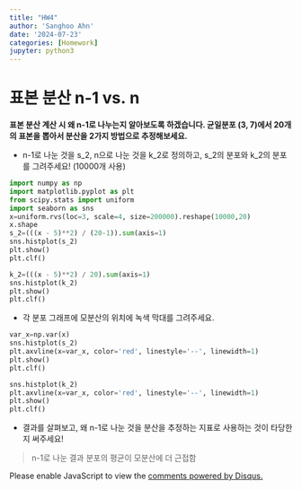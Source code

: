 ```yaml
---
title: "HW4"
author: 'Sanghoo Ahn'
date: '2024-07-23'
categories: [Homework]
jupyter: python3
---
```

# 표본 분산 n-1 vs. n

**표본 분산 계산 시 왜 n-1로 나누는지 알아보도록 하겠습니다. 균일분포 (3, 7)에서 20개의 표본을 뽑아서 분산을 2가지 방법으로 추정해보세요.**

- n-1로 나눈 것을 s_2, n으로 나눈 것을 k_2로 정의하고, s_2의 분포와 k_2의 분포를 그려주세요! (10000개 사용)
```python
import numpy as np
import matplotlib.pyplot as plt
from scipy.stats import uniform
import seaborn as sns
x=uniform.rvs(loc=3, scale=4, size=200000).reshape(10000,20)
x.shape
s_2=(((x - 5)**2) / (20-1)).sum(axis=1)
sns.histplot(s_2)
plt.show()
plt.clf()

```
```python
k_2=(((x - 5)**2) / 20).sum(axis=1)
sns.histplot(k_2)
plt.show()
plt.clf()
```


- 각 분포 그래프에 모분산의 위치에 녹색 막대를 그려주세요.
```python
var_x=np.var(x)
sns.histplot(s_2)
plt.axvline(x=var_x, color='red', linestyle='--', linewidth=1)
plt.show()
plt.clf()
```
```python
sns.histplot(k_2)
plt.axvline(x=var_x, color='red', linestyle='--', linewidth=1)
plt.show()
plt.clf()
```

- 결과를 살펴보고, 왜 n-1로 나눈 것을 분산을 추정하는 지표로 사용하는 것이 타당한지 써주세요!

> n-1로 나눈 결과 분포의 평균이 모분산에 더 근접함

  
<div id="disqus_thread"></div>
<script>
var disqus_config = function () {
    this.page.url = window.location.href;  // 현재 페이지 URL
    this.page.identifier = window.location.pathname; // 페이지 고유 식별자
};

(function() { // DON'T EDIT BELOW THIS LINE
    var d = document, s = d.createElement('script');
    s.src = 'https://sanghoohoo.disqus.com/embed.js';
    s.setAttribute('data-timestamp', +new Date());
    (d.head || d.body).appendChild(s);
})();
</script>
<noscript>Please enable JavaScript to view the <a href="https://disqus.com/?ref_noscript">comments powered by Disqus.</a></noscript>